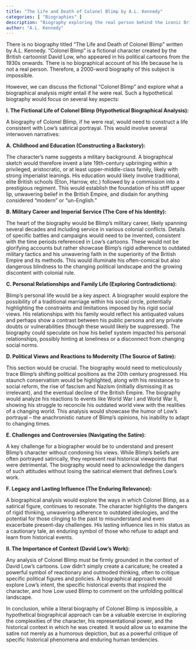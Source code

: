 ```yaml
---
title: "The Life and Death of Colonel Blimp by A.L. Kennedy"
categories: [ "Biographies" ]
description: "Biography exploring the real person behind the iconic British character"
author: "A.L. Kennedy"
---
```

There is no biography titled "The Life and Death of Colonel Blimp" written by A.L. Kennedy.  "Colonel Blimp" is a fictional character created by the British cartoonist David Low, who appeared in his political cartoons from the 1930s onwards.  There is no biographical account of his life because he is not a real person.  Therefore, a 2000-word biography of this subject is impossible.

However, we can discuss the fictional "Colonel Blimp" and explore what a biographical analysis *might* entail if he were real.  Such a hypothetical biography would focus on several key aspects:

**I. The Fictional Life of Colonel Blimp (Hypothetical Biographical Analysis):**

A biography of Colonel Blimp, if he were real, would need to construct a life consistent with Low's satirical portrayal.  This would involve several interwoven narratives:

**A. Childhood and Education (Constructing a Backstory):**

The character’s name suggests a military background.  A biographical sketch would therefore invent a late 19th-century upbringing within a privileged, aristocratic, or at least upper-middle-class family, likely with strong imperialist leanings.  His education would likely involve traditional, elite British schools (Eton, Harrow, etc.) followed by a commission into a prestigious regiment.  This would establish the foundation of his stiff upper lip, unwavering belief in the British Empire, and disdain for anything considered "modern" or "un-English."

**B. Military Career and Imperial Service (The Core of his Identity):**

The heart of the biography would be Blimp's military career, likely spanning several decades and including service in various colonial conflicts.  Details of specific battles and campaigns would need to be invented, consistent with the time periods referenced in Low's cartoons.  These would not be glorifying accounts but rather showcase Blimp's rigid adherence to outdated military tactics and his unwavering faith in the superiority of the British Empire and its methods. This would illuminate his often-comical but also dangerous blindness to the changing political landscape and the growing discontent with colonial rule.

**C. Personal Relationships and Family Life (Exploring Contradictions):**

Blimp’s personal life would be a key aspect.  A biographer would explore the possibility of a traditional marriage within his social circle, potentially highlighting the constraints and limitations imposed by his rigid social views.  His relationships with his family would reflect his antiquated values and perhaps show a contrast between his public persona and any private doubts or vulnerabilities (though these would likely be suppressed). The biography could speculate on how his belief system impacted his personal relationships, possibly hinting at loneliness or a disconnect from changing social norms.


**D. Political Views and Reactions to Modernity (The Source of Satire):**

This section would be crucial.  The biography would need to meticulously trace Blimp's shifting political positions as the 20th century progressed.  His staunch conservatism would be highlighted, along with his resistance to social reform, the rise of fascism and Nazism (initially dismissing it as irrelevant), and the eventual decline of the British Empire.  The biography would analyze his reactions to events like World War I and World War II, showing his struggle to reconcile his outdated world view with the realities of a changing world.  This analysis would showcase the humor of Low's portrayal – the anachronistic nature of Blimp's opinions, his inability to adapt to changing times.

**E. Challenges and Controversies (Navigating the Satire):**

A key challenge for a biographer would be to understand and present Blimp's character without condoning his views.  While Blimp's beliefs are often portrayed satirically, they represent real historical viewpoints that were detrimental.  The biography would need to acknowledge the dangers of such attitudes without losing the satirical element that defines Low's work.

**F. Legacy and Lasting Influence (The Enduring Relevance):**

A biographical analysis would explore the ways in which Colonel Blimp, as a satirical figure, continues to resonate.  The character highlights the dangers of rigid thinking, unwavering adherence to outdated ideologies, and the potential for those clinging to the past to misunderstand and even exacerbate present-day challenges.  His lasting influence lies in his status as a cautionary tale, an enduring symbol of those who refuse to adapt and learn from historical events.



**II.  The Importance of Context (David Low's Work):**

Any analysis of Colonel Blimp must be firmly grounded in the context of David Low's cartoons.  Low didn't simply create a caricature; he created a powerful symbol of reactionary and outmoded thinking, often to critique specific political figures and policies.  A biographical approach would explore Low’s intent, the specific historical events that inspired the character, and how Low used Blimp to comment on the unfolding political landscape.


In conclusion, while a literal biography of Colonel Blimp is impossible, a hypothetical biographical approach can be a valuable exercise in exploring the complexities of the character, his representational power, and the historical context in which he was created.  It would allow us to examine the satire not merely as a humorous depiction, but as a powerful critique of specific historical phenomena and enduring human tendencies.

